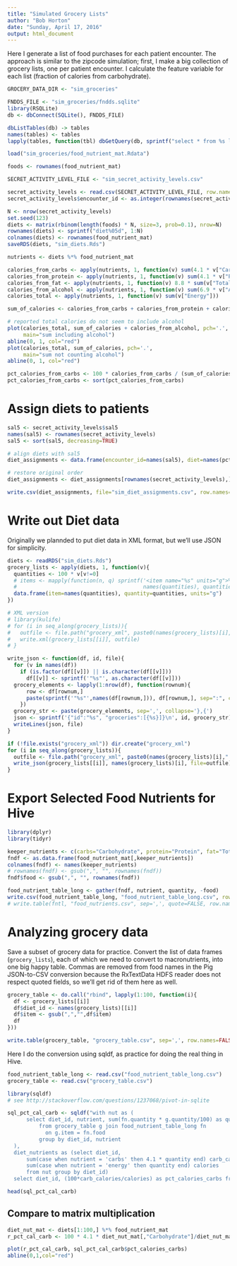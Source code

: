 ---
title: "Simulated Grocery Lists"
author: "Bob Horton"
date: "Sunday, April 17, 2016"
output: html_document
---

Here I generate a list of food purchases for each patient encounter. The approach is similar to the zipcode simulation; first, I make a big collection of grocery lists, one per patient encounter. I calculate the feature variable for each list (fraction of calories from carbohydrate).



```{r}
GROCERY_DATA_DIR <- "sim_groceries"


```



```{r show_fndds_tables, echo=FALSE, eval=FALSE}
FNDDS_FILE <- "sim_groceries/fndds.sqlite"
library(RSQLite)
db <- dbConnect(SQLite(), FNDDS_FILE)

dbListTables(db) -> tables
names(tables) <- tables
lapply(tables, function(tbl) dbGetQuery(db, sprintf("select * from %s limit 6", tbl)))
```

```{r load_food_nutrient_matrix}
load("sim_groceries/food_nutrient_mat.Rdata")

foods <- rownames(food_nutrient_mat)
```

```{r load_secret_activity_levels}
SECRET_ACTIVITY_LEVEL_FILE <- "sim_secret_activity_levels.csv"

secret_activity_levels <- read.csv(SECRET_ACTIVITY_LEVEL_FILE, row.names=1)
secret_activity_levels$encounter_id <- as.integer(rownames(secret_activity_levels))

```



```{r diets}
N <- nrow(secret_activity_levels)
set.seed(123)
diets <- matrix(rbinom(length(foods) * N, size=3, prob=0.1), nrow=N)
rownames(diets) <- sprintf("diet%05d", 1:N)
colnames(diets) <- rownames(food_nutrient_mat)
saveRDS(diets, "sim_diets.Rds")

nutrients <- diets %*% food_nutrient_mat

calories_from_carbs <- apply(nutrients, 1, function(v) sum(4.1 * v["Carbohydrate"]))
calories_from_protein <- apply(nutrients, 1, function(v) sum(4.1 * v["Protein"]))
calories_from_fat <- apply(nutrients, 1, function(v) 8.8 * sum(v["Total Fat"]))
calories_from_alcohol <- apply(nutrients, 1, function(v) sum(6.9 * v["Alcohol"]))
calories_total <- apply(nutrients, 1, function(v) sum(v["Energy"]))

sum_of_calories <- calories_from_carbs + calories_from_protein + calories_from_fat

# reported total calories do not seem to include alcohol
plot(calories_total, sum_of_calories + calories_from_alcohol, pch='.', 
     main="sum including alcohol")
abline(0, 1, col="red")
plot(calories_total, sum_of_calories, pch='.', 
     main="sum not counting alcohol")
abline(0, 1, col="red")

pct_calories_from_carbs <- 100 * calories_from_carbs / (sum_of_calories + calories_from_alcohol)
pct_calories_from_carbs <- sort(pct_calories_from_carbs)

```


# Assign diets to patients

```{r match_diets_to_sal5}

sal5 <- secret_activity_levels$sal5
names(sal5) <- rownames(secret_activity_levels)
sal5 <- sort(sal5, decreasing=TRUE)

# align diets with sal5
diet_assignments <- data.frame(encounter_id=names(sal5), diet=names(pct_calories_from_carbs), pct_calories_from_carbs=pct_calories_from_carbs, row.names=names(sal5))

# restore original order
diet_assignments <- diet_assignments[rownames(secret_activity_levels),]

write.csv(diet_assignments, file="sim_diet_assignments.csv", row.names=FALSE)
```

# Write out Diet data

Originally we plannded to put diet data in XML format, but we'll use JSON for simplicity.

```{r write_diet_xml}
diets <- readRDS("sim_diets.Rds")
grocery_lists <- apply(diets, 1, function(v){
  quantities <- 100 * v[v!=0]
  # items <- mapply(function(n, q) sprintf('<item name="%s" units="g">%d</item>', n, q), 
  #                                        names(quantities), quantities)
  data.frame(item=names(quantities), quantity=quantities, units="g")
})

# XML version
# library(kulife)
# for (i in seq_along(grocery_lists)){
#   outfile <- file.path("grocery_xml", paste0(names(grocery_lists)[i],".xml"))
#   write.xml(grocery_lists[[i]], outfile)
# }

write_json <- function(df, id, file){
  for (v in names(df))
    if (is.factor(df[[v]]) || is.character(df[[v]]))
      df[[v]] <- sprintf('"%s"', as.character(df[[v]]))
  grocery_elements <- lapply(1:nrow(df), function(rownum){
      row <- df[rownum,]
      paste(sprintf('"%s"',names(df[rownum,])), df[rownum,], sep=":", collapse=',')
    })
  grocery_str <- paste(grocery_elements, sep=',', collapse='},{')
  json <- sprintf('{"id":"%s", "groceries":[{%s}]}\n', id, grocery_str)
  writeLines(json, file)
}

if (!file.exists("grocery_xml")) dir.create("grocery_xml")
for (i in seq_along(grocery_lists)){
  outfile <- file.path("grocery_xml", paste0(names(grocery_lists)[i],".json"))
  write_json(grocery_lists[[i]], names(grocery_lists)[i], file=outfile)
}


```

# Export Selected Food Nutrients for Hive

```{r export_fndf}
library(dplyr)
library(tidyr)

keeper_nutrients <- c(carbs="Carbohydrate", protein="Protein", fat="Total Fat", alcohol="Alcohol", fiber="Fiber, total dietary", water="Water", energy="Energy")
fndf <- as.data.frame(food_nutrient_mat[,keeper_nutrients])
colnames(fndf) <- names(keeper_nutrients)
# rownames(fndf) <- gsub(",", "", rownames(fndf))
fndf$food <- gsub(",", "", rownames(fndf))

food_nutrient_table_long <- gather(fndf, nutrient, quantity, -food)
write.csv(food_nutrient_table_long, "food_nutrient_table_long.csv", row.names=FALSE)
# write.table(fntl, "food_nutrients.csv", sep=',', quote=FALSE, row.names=FALSE, col.names=FALSE)

```

# Analyzing grocery data

Save a subset of grocery data for practice. Convert the list of data frames (`grocery_lists`), each of which we need to convert to macronutrients, into one big happy table. Commas are removed from food names in the Pig JSON-to-CSV conversion because the RxTextData HDFS reader does not respect quoted fields, so we'll get rid of them here as well.

```{r save_grocery_sample}
grocery_table <- do.call("rbind", lapply(1:100, function(i){
  df <- grocery_lists[[i]]
  df$diet_id <- names(grocery_lists)[[i]]
  df$item <- gsub(",","",df$item)
  df
}))

write.table(grocery_table, "grocery_table.csv", sep=',', row.names=FALSE, col.names=FALSE, quote=FALSE)

```


Here I do the conversion using sqldf, as practice for doing the real thing in Hive.

```{r analyze_grocery_lists}

food_nutrient_table_long <- read.csv("food_nutrient_table_long.csv")
grocery_table <- read.csv("grocery_table.csv")

library(sqldf)
# see http://stackoverflow.com/questions/1237068/pivot-in-sqlite

sql_pct_cal_carb <- sqldf("with nut as (
      select diet_id, nutrient, sum(fn.quantity * g.quantity/100) as quantity 
          from grocery_table g join food_nutrient_table_long fn
            on g.item = fn.food
          group by diet_id, nutrient
  ),
  diet_nutrients as (select diet_id, 
      sum(case when nutrient = 'carbs' then 4.1 * quantity end) carb_calories,
      sum(case when nutrient = 'energy' then quantity end) calories
      from nut group by diet_id)
  select diet_id, (100*carb_calories/calories) as pct_calories_carbs from diet_nutrients")

head(sql_pct_cal_carb)
```

## Compare to matrix multiplication

```{r compare_to_matrix_multiplication}
diet_nut_mat <- diets[1:100,] %*% food_nutrient_mat
r_pct_cal_carb <- 100 * 4.1 * diet_nut_mat[,"Carbohydrate"]/diet_nut_mat[,"Energy"]

plot(r_pct_cal_carb, sql_pct_cal_carb$pct_calories_carbs)
abline(0,1,col="red")
```